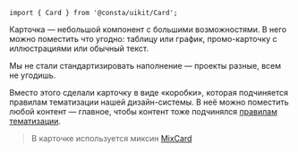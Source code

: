 
```tsx
import { Card } from '@consta/uikit/Card';
```

Карточка — небольшой компонент с большими возможностями. В него можно поместить что угодно:
таблицу или график, промо-карточку с иллюстрациями или обычный текст.

Мы не стали стандартизировать наполнение — проекты разные, всем не угодишь.

Вместо этого сделали карточку в виде «коробки», которая подчиняется правилам
тематизации нашей дизайн-системы. В неё можно поместить любой контент —
главное, чтобы контент тоже подчинялся [правилам тематизации](##LIBS.STAND/stand:uikit-theme-themeabout-stable).

> В карточке используется миксин [MixCard](##LIBS.STAND|stand:uikit-mixs-mixcard-stable)

<CardExampleBasic />

